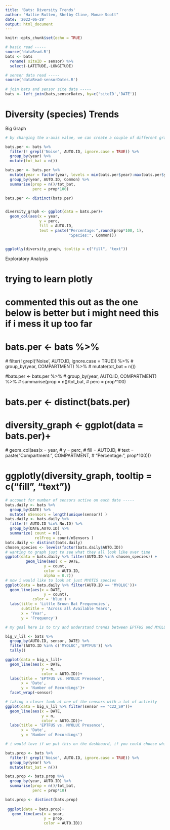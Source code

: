 ```yaml
---
title: 'Bats: Diversity Trends'
author: "Hallie Rutten, Shelby Cline, Monae Scott"
date: '2022-06-29'
output: html_document
---
```


```r
knitr::opts_chunk$set(echo = TRUE)

# basic read -----
source('dataRead.R')
bats <- bats 
  rename( siteID = sensor) %>% 
  select(-LATITUDE,-LONGITUDE)

# sensor data read -----
source('dataRead-sensorDates.R')
  
# join bats and sensor site data -----
bats <- left_join(bats,sensorDates, by=c('siteID','DATE'))
```

# Diversity (species) Trends

Big Graph

```r
  
# by changing the x-axis value, we can create a couple of different graphs to include on the tab to tell different stories

bats.per <- bats %>% 
  filter(! grepl('Noise', AUTO.ID, ignore.case = TRUE)) %>% 
  group_by(year) %>% 
  mutate(tot_bat = n())

bats.per <- bats.per %>% 
  mutate(year = factor(year, levels = min(bats.per$year):max(bats.per$year))) %>% 
  group_by(year, AUTO.ID, Common) %>% 
  summarise(prop = n()/tot_bat, 
            perc = prop*100)

bats.per <- distinct(bats.per)


diversity_graph <- ggplot(data = bats.per)+
  geom_col(aes(x = year,
               y = perc,
               fill = AUTO.ID, 
               text = paste("Percentage:",round(prop*100, 1),
                            "Species:", Common)))


ggplotly(diversity_graph, tooltip = c("fill", "text"))

```




Exploratory Analysis


# trying to learn plotly

# commented this out as the one below is better but i might need this if i mess it up too far
# bats.per <- bats %>% 
 # filter(! grepl('Noise', AUTO.ID, ignore.case = TRUE)) %>% 
#  group_by(year, COMPARTMENT) %>% 
 # mutate(tot_bat = n())

#bats.per <- bats.per %>% 
 # group_by(year, AUTO.ID, COMPARTMENT) %>% 
 # summarise(prop = n()/tot_bat, 
  #          perc = prop*100)

# bats.per <- distinct(bats.per)


# diversity_graph <- ggplot(data = bats.per)+
 # geom_col(aes(x = year,
   #            y = perc,
     #          fill = AUTO.ID, 
    #           text = paste("Compartment:", COMPARTMENT,
             #               "Percentage:", prop*100)))


# ggplotly(diversity_graph, tooltip = c("fill", "text"))

```r
# account for number of sensors active on each date -----
bats.daily <- bats %>%
  group_by(DATE) %>%
  mutate( nSensors = length(unique(sensor)) )
bats.daily <- bats.daily %>%
  filter(! AUTO.ID %in% No.ID) %>%
  group_by(DATE,AUTO.ID) %>%
  summarize( count = n(),
             relFreq = count/nSensors )
bats.daily <- distinct(bats.daily)
chosen_species <- levels(factor(bats.daily$AUTO.ID))
# wanting to graph just to see what they all look like over time
ggplot(data = bats.daily %>% filter(AUTO.ID %in% chosen_species)) +
         geom_line(aes( x = DATE,
                 y = count,
                 color = AUTO.ID,
                 alpha = 0.7))
# now i would like to look at just MYOTIS species
ggplot(data = bats.daily %>% filter(AUTO.ID == 'MYOLUC'))+
  geom_line(aes(x = DATE,
                 y = count),
            color = 'blue') +
  labs(title = 'Little Brown Bat Frequencies',
       subtitle = 'Across all Available Years',
       x = 'Year',
       y = 'Frequency')
```

```r
# my goal here is to try and understand trends between EPTFUS and MYOLUC, maybe a cute lil facet wrap for sensors so that I can see if any of them are/were in the same place. anyways

big_v_lil <- bats %>% 
  group_by(AUTO.ID, sensor, DATE) %>% 
  filter(AUTO.ID %in% c('MYOLUC','EPTFUS')) %>% 
  tally()

ggplot(data = big_v_lil)+
  geom_line(aes(x = DATE,
                y = n,
                color = AUTO.ID))+
  labs(title = 'EPTFUS vs. MYOLUC Presence',
       x = 'Date',
       y = 'Number of Recordings')+
  facet_wrap(~sensor)

# taking a closer look at one of the censors with a lot of activity
ggplot(data = big_v_lil %>% filter(sensor == "C22_S9"))+
  geom_line(aes(x = DATE,
                y = n,
                color = AUTO.ID))+
  labs(title = 'EPTFUS vs. MYOLUC Presence',
       x = 'Date',
       y = 'Number of Recordings')

# i would love if we put this on the dashboard, if you could choose which sensor graph youre looking at
```


```r

bats.prop <- bats %>% 
  filter(! grepl('Noise', AUTO.ID, ignore.case = TRUE)) %>% 
  group_by(year) %>% 
  mutate(tot_bat = n())

bats.prop <- bats.prop %>% 
  group_by(year, AUTO.ID) %>% 
  summarise(prop = n()/tot_bat, 
            perc = prop*10)

bats.prop <- distinct(bats.prop)
  
 ggplot(data = bats.prop)+
   geom_line(aes(x = year,
                 y = prop,
                 color = AUTO.ID))
```



